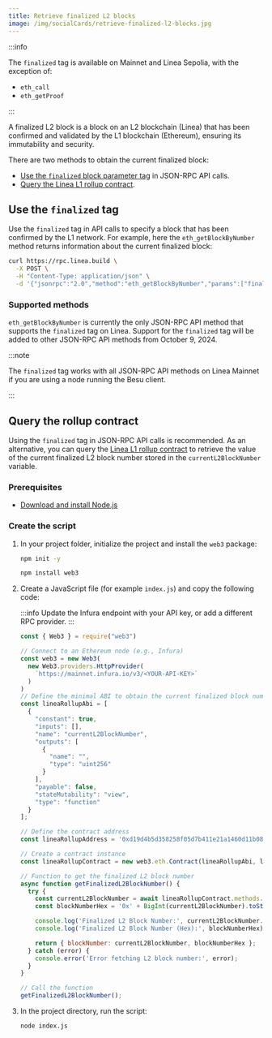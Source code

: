 ```yaml
---
title: Retrieve finalized L2 blocks
image: /img/socialCards/retrieve-finalized-l2-blocks.jpg
---
```


:::info

The `finalized` tag is available on Mainnet and Linea Sepolia, with the exception of:
- `eth_call`
- `eth_getProof` 

:::

A finalized L2 block is a block on an L2 blockchain (Linea) that has been confirmed and validated
by the L1 blockchain (Ethereum), ensuring its immutability and security.

There are two methods to obtain the current finalized block:

- [Use the `finalized` block parameter tag](#use-the-finalized-tag) in JSON-RPC API calls.
- [Query the Linea L1 rollup contract](#query-the-rollup-contract).

## Use the `finalized` tag

Use the `finalized` tag in API calls to specify a block that has been confirmed by the L1
network. For example, here the `eth_getBlockByNumber` method returns information about the current
finalized block:

```bash
curl https://rpc.linea.build \
  -X POST \
  -H "Content-Type: application/json" \
  -d '{"jsonrpc":"2.0","method":"eth_getBlockByNumber","params":["finalized",false],"id":1}'
```

### Supported methods

`eth_getBlockByNumber` is currently the only JSON-RPC API method that supports the `finalized` tag
on Linea. Support for the `finalized` tag will be added to other JSON-RPC API methods from October 
9, 2024.

:::note

The `finalized` tag works with all JSON-RPC API methods on Linea Mainnet if you are using a node 
running the Besu client. 

:::

## Query the rollup contract

Using the `finalized` tag in JSON-RPC API calls is recommended. As an alternative, you can query 
the [Linea L1 rollup contract](https://etherscan.io/address/0xd19d4b5d358258f05d7b411e21a1460d11b0876f#readProxyContract)
to retrieve the value of the current finalized L2 block number stored in the `currentL2BlockNumber` 
variable.

### Prerequisites

- [Download and install Node.js](https://nodejs.org/en)

### Create the script

1. In your project folder, initialize the project and install the `web3` package:

    ```bash
    npm init -y
    ```

    ```bash
    npm install web3
    ```

1. Create a JavaScript file (for example `index.js`) and copy the following code:

    :::info
    Update the Infura endpoint with your API key, or add a different RPC provider.
    :::

    ```JavaScript title="index.js"
    const { Web3 } = require("web3")

    // Connect to an Ethereum node (e.g., Infura)
    const web3 = new Web3(
      new Web3.providers.HttpProvider(
        `https://mainnet.infura.io/v3/<YOUR-API-KEY>`
      )
    )
    // Define the minimal ABI to obtain the current finalized block number
    const lineaRollupAbi = [
      {
        "constant": true,
        "inputs": [],
        "name": "currentL2BlockNumber",
        "outputs": [
          {
            "name": "",
            "type": "uint256"
          }
        ],
        "payable": false,
        "stateMutability": "view",
        "type": "function"
      }
    ];

    // Define the contract address
    const lineaRollupAddress = '0xd19d4b5d358258f05d7b411e21a1460d11b0876f';

    // Create a contract instance
    const lineaRollupContract = new web3.eth.Contract(lineaRollupAbi, lineaRollupAddress);

    // Function to get the finalized L2 block number
    async function getFinalizedL2BlockNumber() {
      try {
        const currentL2BlockNumber = await lineaRollupContract.methods.currentL2BlockNumber().call();
        const blockNumberHex = '0x' + BigInt(currentL2BlockNumber).toString(16); // Convert BigInt to hex string

        console.log('Finalized L2 Block Number:', currentL2BlockNumber.toString()); // Print BigInt as string
        console.log('Finalized L2 Block Number (Hex):', blockNumberHex);

        return { blockNumber: currentL2BlockNumber, blockNumberHex };
      } catch (error) {
        console.error('Error fetching L2 block number:', error);
      }
    }

    // Call the function
    getFinalizedL2BlockNumber();
    ```

1. In the project directory, run the script:

    ```bash
    node index.js
    ```
